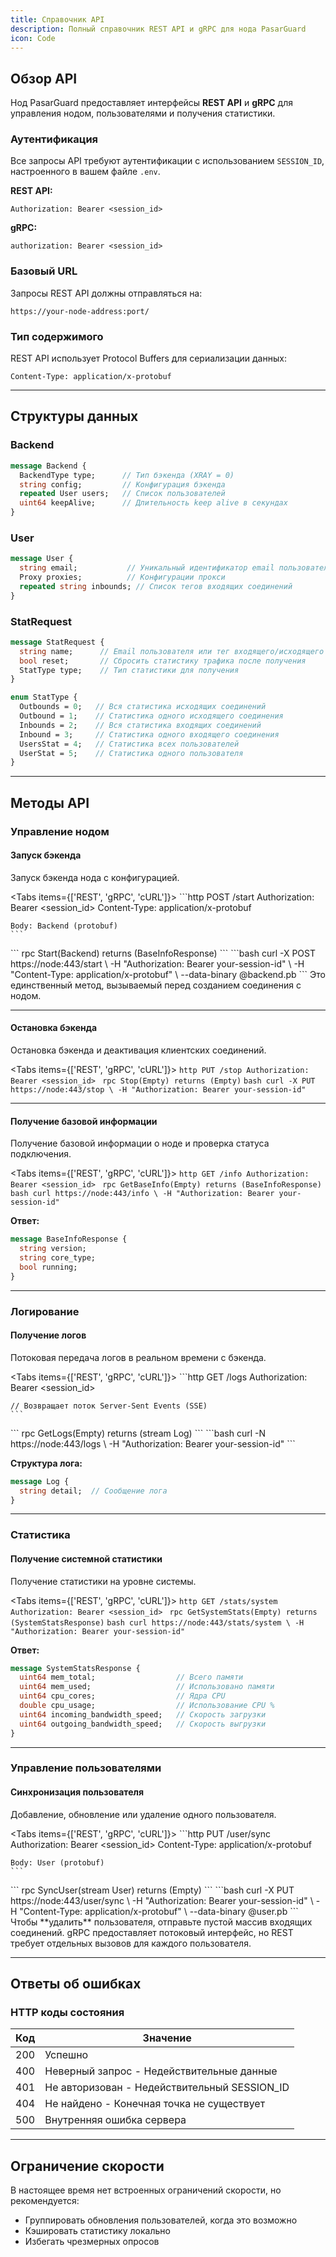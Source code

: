 ```yaml
---
title: Справочник API
description: Полный справочник REST API и gRPC для нода PasarGuard
icon: Code
---
```


## Обзор API

Нод PasarGuard предоставляет интерфейсы **REST API** и **gRPC** для управления нодом, пользователями и получения статистики.

### Аутентификация

Все запросы API требуют аутентификации с использованием `SESSION_ID`, настроенного в вашем файле `.env`.

**REST API:**
```http
Authorization: Bearer <session_id>
```

**gRPC:**
```
authorization: Bearer <session_id>
```

### Базовый URL

Запросы REST API должны отправляться на:
```
https://your-node-address:port/
```

### Тип содержимого

REST API использует Protocol Buffers для сериализации данных:
```http
Content-Type: application/x-protobuf
```

---

## Структуры данных

### Backend

```protobuf
message Backend {
  BackendType type;      // Тип бэкенда (XRAY = 0)
  string config;         // Конфигурация бэкенда
  repeated User users;   // Список пользователей
  uint64 keepAlive;      // Длительность keep alive в секундах
}
```

### User

```protobuf
message User {
  string email;           // Уникальный идентификатор email пользователя
  Proxy proxies;          // Конфигурации прокси
  repeated string inbounds; // Список тегов входящих соединений
}
```

### StatRequest

```protobuf
message StatRequest {
  string name;      // Email пользователя или тег входящего/исходящего соединения
  bool reset;       // Сбросить статистику трафика после получения
  StatType type;    // Тип статистики для получения
}

enum StatType {
  Outbounds = 0;   // Вся статистика исходящих соединений
  Outbound = 1;    // Статистика одного исходящего соединения
  Inbounds = 2;    // Вся статистика входящих соединений
  Inbound = 3;     // Статистика одного входящего соединения
  UsersStat = 4;   // Статистика всех пользователей
  UserStat = 5;    // Статистика одного пользователя
}
```

---

## Методы API

### Управление нодом

#### Запуск бэкенда

Запуск бэкенда нода с конфигурацией.

<Tabs items={['REST', 'gRPC', 'cURL']}>
  <Tab value="REST">
    ```http
    POST /start
    Authorization: Bearer <session_id>
    Content-Type: application/x-protobuf

    Body: Backend (protobuf)
    ```
  </Tab>
  <Tab value="gRPC">
    ```
    rpc Start(Backend) returns (BaseInfoResponse)
    ```
  </Tab>
  <Tab value="cURL">
    ```bash
    curl -X POST https://node:443/start \
      -H "Authorization: Bearer your-session-id" \
      -H "Content-Type: application/x-protobuf" \
      --data-binary @backend.pb
    ```
  </Tab>
</Tabs>

<Callout type="info">
  Это единственный метод, вызываемый перед созданием соединения с нодом.
</Callout>

---

#### Остановка бэкенда

Остановка бэкенда и деактивация клиентских соединений.

<Tabs items={['REST', 'gRPC', 'cURL']}>
  <Tab value="REST">
    ```http
    PUT /stop
    Authorization: Bearer <session_id>
    ```
  </Tab>
  <Tab value="gRPC">
    ```
    rpc Stop(Empty) returns (Empty)
    ```
  </Tab>
  <Tab value="cURL">
    ```bash
    curl -X PUT https://node:443/stop \
      -H "Authorization: Bearer your-session-id"
    ```
  </Tab>
</Tabs>

---

#### Получение базовой информации

Получение базовой информации о ноде и проверка статуса подключения.

<Tabs items={['REST', 'gRPC', 'cURL']}>
  <Tab value="REST">
    ```http
    GET /info
    Authorization: Bearer <session_id>
    ```
  </Tab>
  <Tab value="gRPC">
    ```
    rpc GetBaseInfo(Empty) returns (BaseInfoResponse)
    ```
  </Tab>
  <Tab value="cURL">
    ```bash
    curl https://node:443/info \
      -H "Authorization: Bearer your-session-id"
    ```
  </Tab>
</Tabs>

**Ответ:**
```protobuf
message BaseInfoResponse {
  string version;
  string core_type;
  bool running;
}
```

---

### Логирование

#### Получение логов

Потоковая передача логов в реальном времени с бэкенда.

<Tabs items={['REST', 'gRPC', 'cURL']}>
  <Tab value="REST">
    ```http
    GET /logs
    Authorization: Bearer <session_id>
    
    // Возвращает поток Server-Sent Events (SSE)
    ```
  </Tab>
  <Tab value="gRPC">
    ```
    rpc GetLogs(Empty) returns (stream Log)
    ```
  </Tab>
  <Tab value="cURL">
    ```bash
    curl -N https://node:443/logs \
      -H "Authorization: Bearer your-session-id"
    ```
  </Tab>
</Tabs>

**Структура лога:**
```protobuf
message Log {
  string detail;  // Сообщение лога
}
```

---

### Статистика

#### Получение системной статистики

Получение статистики на уровне системы.

<Tabs items={['REST', 'gRPC', 'cURL']}>
  <Tab value="REST">
    ```http
    GET /stats/system
    Authorization: Bearer <session_id>
    ```
  </Tab>
  <Tab value="gRPC">
    ```
    rpc GetSystemStats(Empty) returns (SystemStatsResponse)
    ```
  </Tab>
  <Tab value="cURL">
    ```bash
    curl https://node:443/stats/system \
      -H "Authorization: Bearer your-session-id"
    ```
  </Tab>
</Tabs>

**Ответ:**
```protobuf
message SystemStatsResponse {
  uint64 mem_total;                  // Всего памяти
  uint64 mem_used;                   // Использовано памяти
  uint64 cpu_cores;                  // Ядра CPU
  double cpu_usage;                  // Использование CPU %
  uint64 incoming_bandwidth_speed;   // Скорость загрузки
  uint64 outgoing_bandwidth_speed;   // Скорость выгрузки
}
```

---

### Управление пользователями

#### Синхронизация пользователя

Добавление, обновление или удаление одного пользователя.

<Tabs items={['REST', 'gRPC', 'cURL']}>
  <Tab value="REST">
    ```http
    PUT /user/sync
    Authorization: Bearer <session_id>
    Content-Type: application/x-protobuf

    Body: User (protobuf)
    ```
  </Tab>
  <Tab value="gRPC">
    ```
    rpc SyncUser(stream User) returns (Empty)
    ```
  </Tab>
  <Tab value="cURL">
    ```bash
    curl -X PUT https://node:443/user/sync \
      -H "Authorization: Bearer your-session-id" \
      -H "Content-Type: application/x-protobuf" \
      --data-binary @user.pb
    ```
  </Tab>
</Tabs>

<Callout type="info">
  Чтобы **удалить** пользователя, отправьте пустой массив входящих соединений. gRPC предоставляет потоковый интерфейс, но REST требует отдельных вызовов для каждого пользователя.
</Callout>

---

## Ответы об ошибках

### HTTP коды состояния

| Код | Значение |
|------|---------|
| 200 | Успешно |
| 400 | Неверный запрос - Недействительные данные |
| 401 | Не авторизован - Недействительный SESSION_ID |
| 404 | Не найдено - Конечная точка не существует |
| 500 | Внутренняя ошибка сервера |

---

## Ограничение скорости

В настоящее время нет встроенных ограничений скорости, но рекомендуется:
- Группировать обновления пользователей, когда это возможно
- Кэшировать статистику локально
- Избегать чрезмерных опросов

